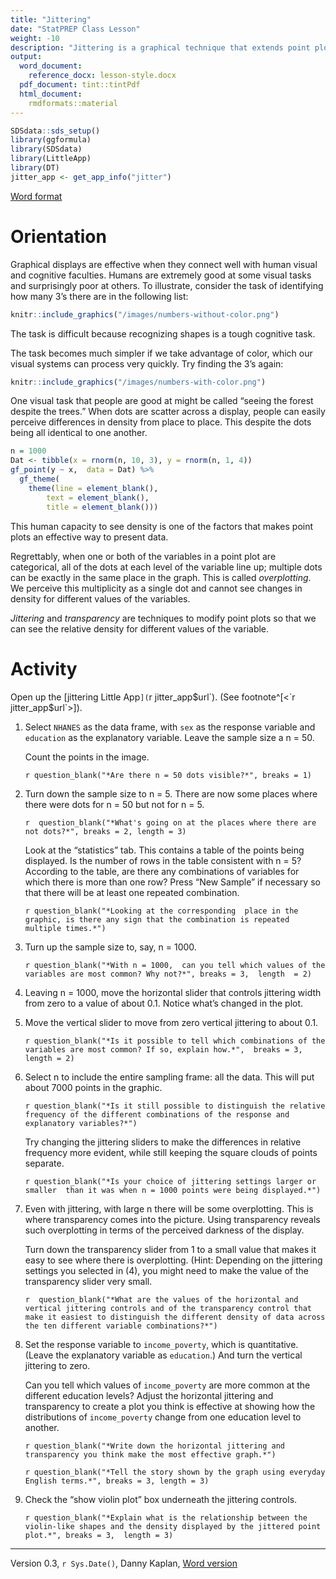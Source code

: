 ```yaml
---
title: "Jittering"
date: "StatPREP Class Lesson"
weight: -10
description: "Jittering is a graphical technique that extends point plots to make them more informative about categorical variables."
output:
  word_document:
    reference_docx: lesson-style.docx
  pdf_document: tint::tintPdf
  html_document:
    rmdformats::material
---
```



```r
SDSdata::sds_setup()
library(ggformula)
library(SDSdata)
library(LittleApp)
library(DT)
jitter_app <- get_app_info("jitter")
```

[Word format](`r paste0("/word-versions/",tools::file_path_sans_ext(knitr::current_input()), ".docx")`)

# Orientation

Graphical displays are effective when they connect well with human visual and cognitive  faculties. Humans are extremely good at some visual tasks and surprisingly poor at others. To illustrate,  consider the task of identifying how many 3's there are in the following list:

```r
knitr::include_graphics("/images/numbers-without-color.png") 
```

The task is difficult because recognizing shapes is a tough cognitive task.

The task becomes much simpler if we take advantage of color, which our visual systems can process very quickly. Try finding the 3's again:

```r
knitr::include_graphics("/images/numbers-with-color.png") 
```

One visual task that people are good at might be called "seeing the forest despite the trees." When dots are scatter across a display, people can easily perceive differences in density from  place to place. This despite the dots being all identical to one another.

```r
n = 1000
Dat <- tibble(x = rnorm(n, 10, 3), y = rnorm(n, 1, 4))
gf_point(y ~ x,  data = Dat) %>%
  gf_theme(
    theme(line = element_blank(),
        text = element_blank(),
        title = element_blank()))
```


This human capacity to see density is one of the factors that makes point plots an effective way to present  data.

Regrettably, when one or both of the variables in a point plot are categorical, all of the dots at each level of the variable line up; multiple dots can be exactly in the same place in  the graph. This is called *overplotting*. We perceive this multiplicity as a single dot and cannot see changes in density for different values of the variables.

*Jittering* and *transparency* are techniques to modify point plots so that we can see the relative density for different values of the variable.

# Activity

Open up the [jittering Little App`](`r jitter_app$url`). (See footnote^[<`r jitter_app$url`>]). 

1. Select `NHANES` as the data frame,  with `sex` as the response variable and `education` as the explanatory variable.  Leave the sample size a n = 50.

    Count the points in the image. 
    
    `r question_blank("*Are there n = 50 dots visible?*", breaks = 1)` 

2. Turn down the sample size to n = 5. There are now some places where there were dots for n = 50 but not for n = 5. 
    
    `r  question_blank("*What's going on at the places where there are not dots?*", breaks = 2, length = 3)`
    
    Look at the "statistics" tab. This contains a table of the points being displayed. Is the number of rows in the table consistent with n = 5? According to the table, are there any combinations of variables for which there is more than one row? Press "New Sample" if necessary so that there will be at least one repeated combination. 
    
    `r question_blank("*Looking at the corresponding  place in the graphic, is there any sign that the combination is repeated multiple times.*")`
    
2. Turn up the sample size to, say, n = 1000. 

    `r question_blank("*With n = 1000,  can you tell which values of the variables are most common? Why not?*", breaks = 3,  length  = 2)`
    
2. Leaving n = 1000, move the horizontal slider that controls jittering width from zero to a value of about 0.1. Notice what's changed in the plot.

3. Move the vertical slider to move from zero vertical jittering to about 0.1.

    `r question_blank("*Is it possible to tell which combinations of the variables are most common? If so, explain how.*",  breaks = 3, length = 2)`
    
4. Select n to include the entire sampling frame: all the data. This will put about 7000 points in the graphic. 

    `r question_blank("*Is it still possible to distinguish the relative frequency of the different combinations of the response and explanatory variables?*")`

    Try changing the jittering sliders to make the differences in relative frequency more evident, while still keeping the square clouds of points separate. 
    
    `r question_blank("*Is your choice of jittering settings larger or smaller  than it was when n = 1000 points were being displayed.*")`
    
5.  Even with jittering, with large n there will be some overplotting. This is where transparency comes into  the picture. Using transparency reveals such overplotting in  terms of the perceived darkness of the display.

     Turn down  the transparency slider from 1 to a small value that makes it easy to see where there is overplotting. (Hint: Depending on the jittering settings you selected in (4), you might need to make the value of the transparency slider very small.
     
     `r  question_blank("*What are the values of the horizontal and vertical jittering controls and of the transparency control that make it easiest to distinguish the different density of data across the ten different variable combinations?*")`
     
6.  Set the response variable to `income_poverty`, which is quantitative. (Leave the explanatory variable as `education`.) And turn  the vertical jittering to zero. 

    Can you tell which values of `income_poverty` are more common at the different education levels? Adjust the horizontal jittering and transparency to create a plot you think is effective at showing how the distributions  of `income_poverty` change from one education level to another. 
    
    
    `r question_blank("*Write down the horizontal jittering and transparency you think make the most effective graph.*")`
    
    `r question_blank("*Tell the story shown by the graph using everyday English terms.*", breaks = 3, length = 3)`
    
7. Check the "show violin plot" box underneath the jittering controls.

    `r question_blank("*Explain what is the relationship between the violin-like shapes and the density displayed by the jittered point plot.*", breaks = 3,  length = 3)`

----------------------

Version 0.3, `r Sys.Date()`, Danny Kaplan, [Word version](`r paste0("/word-versions/",tools::file_path_sans_ext(knitr::current_input()), ".docx")`) 